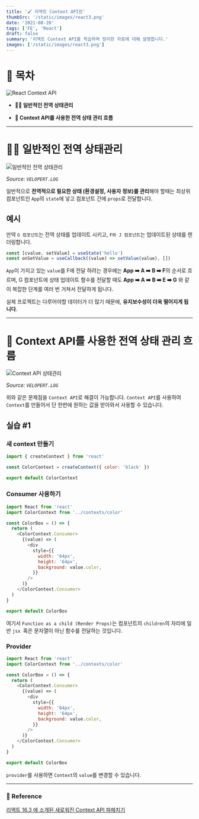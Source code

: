 ```yaml
---
title: '🖌️ 리액트 Context API란'
thumbSrc: '/static/images/react3.png'
date: '2021-08-20'
tags: ['FE', 'React']
draft: false
summary: '리액트 Context API를 학습하며 정리한 자료에 대해 설명합니다.'
images: ['/static/images/react3.png']
---
```


# 📌 목차

![React Context API](/static/images/react3.png)

- **💁🏻 일반적인 전역 상태관리**

- **🌊 Context API를 사용한 전역 상태 관리 흐름**

---

# 💁🏻 일반적인 전역 상태관리

![일반적인 전역 상태관리](/static/images/context1.png)

_Source: `VELOPERT.LOG`_

일반적으로 **전역적으로 필요한 상태 (환경설정, 사용자 정보)를 관리**해야 할때는 최상위 컴포넌트인 `App`의 `state`에 넣고 컴포넌트 간에 `props`로 전달합니다.

## 예시

만약 `G 컴포넌트`는 전역 상태를 업데이트 시키고, `F와 J 컴포넌트`는 업데이트된 상태를 렌더링합니다.

```javascript
const [cvalue, setValue] = useState('hello')
const onSetValue = useCallback((value) => setValue(value), [])
```

`App`이 가지고 있는 `value`를 F에 전달 하려는 경우에는 **App ➡️ A ➡️ B ➡️ F**의 순서로 흐르며, G 컴포넌트에 상태 업데이트 함수를 전달할 때도 **App ➡️ A ➡️ B ➡️ E ➡️ G** 와 같이 복잡한 단계를 여러 번 거쳐서 전달하게 됩니다.

실제 프로젝트는 다루어야할 데이터가 더 많기 때문에, **유지보수성이 더욱 떨어지게 됩니다**.

---

# 🌊 Context API를 사용한 전역 상태 관리 흐름

![Context API 상태관리](/static/images/context2.png)

_Source: `VELOPERT.LOG`_

위와 같은 문제점을 `Context API`로 해결이 가능합니다. `Context API`를 사용하여 `Context`를 만들어서 단 한번에 원하는 값을 받아와서 사용할 수 있습니다.

## 실습 #1

### 새 context 만들기

```javascript
import { createContext } from 'react'

const ColorContext = createContext({ color: 'black' })

export default ColorContext
```

### Consumer 사용하기

```javascript
import React from 'react'
import ColorContext from '../contexts/color'

const ColorBox = () => {
  return (
    <ColorContext.Consumer>
      {(value) => (
        <div
          style={{
            width: '64px',
            height: '64px',
            background: value.color,
          }}
        />
      )}
    </ColorContext.Consumer>
  )
}

export default ColorBox
```

여기서 `Function as a child (Render Props)`는 컴포넌트의 `children`의 자리에 일반 `jsx `혹은 문자열이 아닌 함수를 전달하는 것입니다.

### Provider

```javascript
import React from 'react'
import ColorContext from '../contexts/color'

const ColorBox = () => {
  return (
    <ColorContext.Consumer>
      {(value) => (
        <div
          style={{
            width: '64px',
            height: '64px',
            background: value.color,
          }}
        />
      )}
    </ColorContext.Consumer>
  )
}

export default ColorBox
```

`provider`를 사용하면 `Context`의 `value`를 변경할 수 있습니다.

---

### 🔗 Reference

[리액트 16.3 에 소개된 새로워진 Context API 파헤치기](https://velopert.com/3606)
